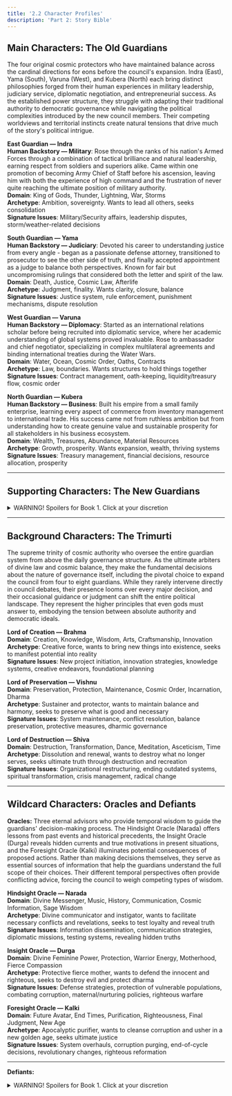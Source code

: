 ```yaml
---
title: '2.2 Character Profiles'
description: 'Part 2: Story Bible'
---
```


## Main Characters: The Old Guardians

The four original cosmic protectors who have maintained balance across the cardinal directions for eons before the council's expansion. Indra (East), Yama (South), Varuna (West), and Kubera (North) each bring distinct philosophies forged from their human experiences in military leadership, judiciary service, diplomatic negotiation, and entrepreneurial success. As the established power structure, they struggle with adapting their traditional authority to democratic governance while navigating the political complexities introduced by the new council members. Their competing worldviews and territorial instincts create natural tensions that drive much of the story's political intrigue.

**East Guardian — Indra**  
**Human Backstory — Military**: Rose through the ranks of his nation's Armed Forces through a combination of tactical brilliance and natural leadership, earning respect from soldiers and superiors alike. Came within one promotion of becoming Army Chief of Staff before his ascension, leaving him with both the experience of high command and the frustration of never quite reaching the ultimate position of military authority.  
**Domain**: King of Gods, Thunder, Lightning, War, Storms  
**Archetype**: Ambition, sovereignty. Wants to lead all others, seeks consolidation  
**Signature Issues**: Military/Security affairs, leadership disputes, storm/weather-related decisions  


**South Guardian — Yama**  
**Human Backstory — Judiciary**: Devoted his career to understanding justice from every angle - began as a passionate defense attorney, transitioned to prosecutor to see the other side of truth, and finally accepted appointment as a judge to balance both perspectives. Known for fair but uncompromising rulings that considered both the letter and spirit of the law.  
**Domain**: Death, Justice, Cosmic Law, Afterlife  
**Archetype**: Judgment, finality. Wants clarity, closure, balance  
**Signature Issues**: Justice system, rule enforcement, punishment mechanisms, dispute resolution  


**West Guardian — Varuna**  
**Human Backstory — Diplomacy**: Started as an international relations scholar before being recruited into diplomatic service, where her academic understanding of global systems proved invaluable. Rose to ambassador and chief negotiator, specializing in complex multilateral agreements and binding international treaties during the Water Wars.  
**Domain**: Water, Ocean, Cosmic Order, Oaths, Contracts  
**Archetype**: Law, boundaries. Wants structures to hold things together  
**Signature Issues**: Contract management, oath-keeping, liquidity/treasury flow, cosmic order  


**North Guardian — Kubera**  
**Human Backstory — Business**: Built his empire from a small family enterprise, learning every aspect of commerce from inventory management to international trade. His success came not from ruthless ambition but from understanding how to create genuine value and sustainable prosperity for all stakeholders in his business ecosystem.  
**Domain**: Wealth, Treasures, Abundance, Material Resources  
**Archetype**: Growth, prosperity. Wants expansion, wealth, thriving systems  
**Signature Issues**: Treasury management, financial decisions, resource allocation, prosperity  

---

## Supporting Characters: The New Guardians

<details>
<summary>WARNING! Spoilers for Book 1. Click at your discretion</summary>

The four recently appointed guardians who represent the intermediate directions and bring fresh perspectives to cosmic governance. Agni (Southeast), Nirrti (Southwest), Vayu (Northwest), and Ishana (Northeast) each carry specialized knowledge from their human backgrounds in engineering, medicine, science and agriculture. As newcomers to divine authority, they must prove their worthiness while navigating the established power dynamics of the Old Guardians. 

Their addition to the council serves as the catalyst that transforms philosophical differences into active political conflict, forcing all eight guardians to learn collaborative decision-making in high-stakes situations. Each Old Guardian seeks to influence their adjacent intermediate directions to enhance their position in the council:

| **INFLUENCE MAP** | **Indra (East)** | **Yama (South)** | **Varuna (West)** | **Kubera (North)** |
|---|---|---|---|---|
| **Agni (Southeast)** | x | x |  |  |
| **Ishana (Northeast)** | x |  |  | x |
| **Nirrti (Southwest)** |  | x | x |  |
| **Vayu (Northwest)** |  |  | x | x |


**Southeast Guardian — Agni**  
**Human Backstory — Engineering**: Began on the factory floor of a metallurgical plant, where he witnessed firsthand how raw materials transformed under heat and pressure. His engineering expertise and natural ability to communicate between management and workers led to his election as union representative, making him a bridge between different levels of the industrial hierarchy.  
**Domain**: Fire, Energy, Transformation, Sacrifice, Messenger of Gods  
**Archetype**: Passionate, transformative, purifying, intermediary  
**Signature Issues**: Energy management, communication protocols, transformation/upgrade proposals  


**Southwest Guardian — Nirrti**  
**Human Backstory — Medicine**: Born with a severe autoimmune condition that threatened her life multiple times, she channeled her intimate understanding of how the body's defenses can turn destructive into a medical career. Specialized in immunology and emergency medicine, becoming an expert in controlled destruction - knowing when breaking down diseased tissue saves the whole organism.  
**Domain**: Destruction, Chaos, Misfortune, Demons, Dissolution  
**Archetype**: Destructive but necessary, chaotic, unpredictable, sometimes feared  
**Signature Issues**: Emergency powers, destructive proposals, chaos management, demon defense  


**Northwest Guardian — Vayu**  
**Human Backstory — Science**: A mathematical prodigy who disappointed his academic mentors by choosing applied climatology over pure mathematics. His groundbreaking research on global wind patterns and atmospheric circulation made him one of the world's leading experts on how information and energy move through complex planetary systems.  
**Domain**: Wind, Air, Movement, Breath, Life Force  
**Archetype**: Swift, mobile, life-giving, everywhere at once  
**Signature Issues**: Information flow, quick decisions, mobility/migration, life force of governance  


**Northeast Guardian — Ishana**  
**Human Backstory — Agriculture**: Inherited both his family's farm and a calling to serve his rural community as a priest, refusing multiple offers for advancement within the religious hierarchy to remain connected to the land. His dual role gave him unique insight into both the cycles of earthly growth and the spiritual transformations that guide human development.  
**Domain**: Supreme Power, Transformation, Renewal, Cosmic Destruction/Creation  
**Archetype**: Transcendent, powerful, transformative, sometimes detached  
**Signature Issues**: Ultimate authority, transformation proposals, renewal cycles, cosmic decisions  

</details>

---

## Background Characters: The Trimurti

The supreme trinity of cosmic authority who oversee the entire guardian system from above the daily governance structure. As the ultimate arbiters of divine law and cosmic balance, they make the fundamental decisions about the nature of governance itself, including the pivotal choice to expand the council from four to eight guardians. While they rarely intervene directly in council debates, their presence looms over every major decision, and their occasional guidance or judgment can shift the entire political landscape. They represent the higher principles that even gods must answer to, embodying the tension between absolute authority and democratic ideals.

**Lord of Creation — Brahma**  
**Domain**: Creation, Knowledge, Wisdom, Arts, Craftsmanship, Innovation  
**Archetype**: Creative force, wants to bring new things into existence, seeks to manifest potential into reality  
**Signature Issues**: New project initiation, innovation strategies, knowledge systems, creative endeavors, foundational planning  

**Lord of Preservation — Vishnu**  
**Domain**: Preservation, Protection, Maintenance, Cosmic Order, Incarnation, Dharma  
**Archetype**: Sustainer and protector, wants to maintain balance and harmony, seeks to preserve what is good and necessary  
**Signature Issues**: System maintenance, conflict resolution, balance preservation, protective measures, dharmic governance  

**Lord of Destruction — Shiva**  
**Domain**: Destruction, Transformation, Dance, Meditation, Asceticism, Time  
**Archetype**: Dissolution and renewal, wants to destroy what no longer serves, seeks ultimate truth through destruction and recreation  
**Signature Issues**: Organizational restructuring, ending outdated systems, spiritual transformation, crisis management, radical change  

---

## Wildcard Characters: Oracles and Defiants

**Oracles:** Three eternal advisors who provide temporal wisdom to guide the guardians' decision-making process. The Hindsight Oracle (Narada) offers lessons from past events and historical precedents, the Insight Oracle (Durga) reveals hidden currents and true motivations in present situations, and the Foresight Oracle (Kalki) illuminates potential consequences of proposed actions. Rather than making decisions themselves, they serve as essential sources of information that help the guardians understand the full scope of their choices. Their different temporal perspectives often provide conflicting advice, forcing the council to weigh competing types of wisdom.

**Hindsight Oracle — Narada**  
**Domain**: Divine Messenger, Music, History, Communication, Cosmic Information, Sage Wisdom  
**Archetype**: Divine communicator and instigator, wants to facilitate necessary conflicts and revelations, seeks to test loyalty and reveal truth  
**Signature Issues**: Information dissemination, communication strategies, diplomatic missions, testing systems, revealing hidden truths  

**Insight Oracle — Durga**  
**Domain**: Divine Feminine Power, Protection, Warrior Energy, Motherhood, Fierce Compassion  
**Archetype**: Protective fierce mother, wants to defend the innocent and righteous, seeks to destroy evil and protect dharma  
**Signature Issues**: Defense strategies, protection of vulnerable populations, combating corruption, maternal/nurturing policies, righteous warfare  

**Foresight Oracle — Kalki**  
**Domain**: Future Avatar, End Times, Purification, Righteousness, Final Judgment, New Age  
**Archetype**: Apocalyptic purifier, wants to cleanse corruption and usher in a new golden age, seeks ultimate justice  
**Signature Issues**: System overhauls, corruption purging, end-of-cycle decisions, revolutionary changes, righteous reformation  

---

**Defiants:**

<details>
<summary>WARNING! Spoilers for Book 1. Click at your discretion</summary>

A trio of powerful independent forces who exist outside the formal governance structure and challenge the established order. They represent three fundamental vices that corrupt all systems: corruption, manipulation, and vengeance. Though often viewed as antagonists, their opposition forces the guardians to confront their own weaknesses and refine their decisions, ensuring that divine governance remains robust and accountable.


**The Corruptor King — Ravana**  
**Domain:** Corruption, Hubris, Unchecked Power, Systemic Decay, Academic Arrogance, Digital Tyranny  
**Archetype:** A brilliant but prideful scholar-king who embodies the decay of systems from within. Ravana doesn't need to overthrow the guardians; he simply proves that their governance is corruptible by preying on its weaknesses.   
**Signature Issues:** Exploiting system vulnerabilities, co-opting public discourse, academic and ethical debates, and large-scale corruption plots.  

**The Deceiver Ghost — Shakuni**  
**Domain:** Manipulation, Subversion, Distrust, Psychological Warfare, Data Intrigue, Misinformation  
**Archetype:** A master strategist and digital ghost who undermines authority from the shadows. Shakuni's power lies in his ability to expose hypocrisy and turn allies against each other. He is the ultimate digital saboteur, patient and precise.  
**Signature Issues:** Spreading misinformation, inciting conflict between factions, exploiting emotional contradictions, and subtle political maneuvering.  

**The Vengeful Spirit — Tataka**  
**Domain:** Vengeance, Retribution, Unrelenting Pursuit, Unforgiving Justice, Predation, Uncontrolled Emotion  
**Archetype:** An independent force of pure vengeance. Tataka is not interested in political schemes or systemic control. Her singular focus is on avenging a past wrong, and she will mercilessly target anyone who stands in her way. She is the embodiment of a threat that cannot be reasoned with or placated, a raw force of retribution.  
**Signature Issues:** Unrelenting personal vendettas, attacking specific targets, causing chaos to seek out her prey, and acts of unforgiving justice.  

</details>
